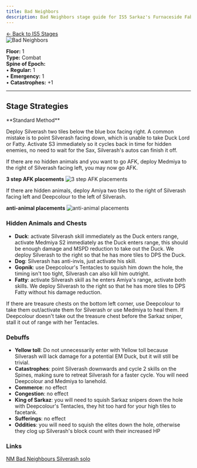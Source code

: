 ```yaml
---
title: Bad Neighbors
description: Bad Neighbors stage guide for IS5 Sarkaz's Furnaceside Fables
---
```


<div class="back-button-container">
  <a href="/is5-sarkaz/stages/" class="back-button">
    <span class="back-arrow">←</span>
    <span class="back-text">Back to IS5 Stages</span>
  </a>
</div>

<img src="/stages/bad-neighbors.png" alt="Bad Neighbors" />

**Floor:** 1  
**Type:** Combat  
**Spine of Epoch:**<br />
• **Regular:** 1<br />
• **Emergency:** 1<br />
• **Catastrophes:** +1

---

## Stage Strategies


<StrategySection title="Vanguard / Guard Strategy" author="Mei of May">
  **Standard Method**

  Deploy Silverash two tiles below the blue box facing right. A common mistake is to point Silverash facing down, which is unable to take Duck Lord or Fatty. Activate S3 immediately so it cycles back in time for hidden enemies, no need to wait for the Sax, Silverash's autos can finish it off.

  If there are no hidden animals and you want to go AFK, deploy Medmiya to the right of Silverash facing left, you may now go AFK.

  **3 step AFK placements**
  <img src="/guides/is5-sarkaz/stage-guides/bad-neighbors/3-step-afk-placements.png" alt="3 step AFK placements" />

  If there are hidden animals, deploy Amiya two tiles to the right of Silverash facing left and Deepcolour to the left of Silverash.

  **anti-animal placements**
  <img src="/guides/is5-sarkaz/stage-guides/bad-neighbors/anti-animal-placements.png" alt="anti-animal placements" />

  ### Hidden Animals and Chests

  - **Duck**: activate Silverash skill immediately as the Duck enters range, activate Medmiya S2 immediately as the Duck enters range, this should be enough damage and MSPD reduction to take out the Duck. We deploy Silverash to the right so that he has more tiles to DPS the Duck.
  - **Dog**: Silverash has anti-invis, just activate his skill.
  - **Gopnik**: use Deepcolour's Tentacles to squish him down the hole, the timing isn't too tight, Silverash can also kill him outright.
  - **Fatty**: activate Silverash skill as he enters Amiya's range, activate both skills. We deploy Silverash to the right so that he has more tiles to DPS Fatty without his damage reduction.

  If there are treasure chests on the bottom left corner, use Deepcolour to take them out/activate them for Silverash or use Medmiya to heal them. If Deepcolour doesn't take out the treasure chest before the Sarkaz sniper, stall it out of range with her Tentacles.

  ### Debuffs

  - **Yellow toll**: Do not unnecessarily enter with Yellow toll because Silverash will lack damage for a potential EM Duck, but it will still be trivial.
  - **Catastrophes**: point Silverash downwards and cycle 2 skills on the Spines, making sure to retreat Silverash for a faster cycle. You will need Deepcolour and Medmiya to lanehold.
  - **Commerce**: no effect
  - **Congestion**: no effect
  - **King of Sarkaz**: you will need to squish Sarkaz snipers down the hole with Deepcolour's Tentacles, they hit too hard for your high tiles to facetank.
  - **Sufferings**: no effect
  - **Oddities**: you will need to squish the elites down the hole, otherwise they clog up Silverash's block count with their increased HP

  ### Links
  [NM Bad Neighbours Silverash solo](https://www.youtube.com/watch?v=DdIjY1tH3ts)
</StrategySection>
